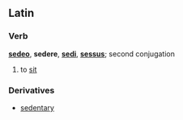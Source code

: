 ==Latin==
===Verb===
'''[[sedeo]]''', '''sedere''', '''[[sedi]]''', '''[[sessus]]'''; second conjugation

# to [[sit]]

===Derivatives===
*[[sedentary]]